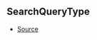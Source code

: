 ## SearchQueryType



- [Source](https://github.com/Androz2091/discord-player/blob/e6e6eb7/packages/discord-player/src/types/types.ts#L179)